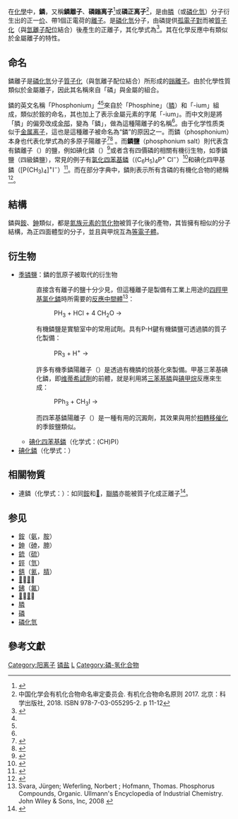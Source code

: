 {{noteTA
|1 =zh-hans:𬭸;zh-hk:鏻;zh-tw:鏻;
|2=zh-hans:维蒂希;zh-hant:威悌
}}
{{About|{{化學式|磷|氫|4|1}}離子|其他衍生物|季𬭸盐}}
{{CJK-New-Char|2CB78}}
{{Chembox
| ImageFile = Phosphonium-3D-balls.png
| ImageSize = 130px
| ImageName = 鏻[[正離子|正離子]]的[[球棍模型|球棍模型]]
| ImageAlt = 鏻[[正離子|正離子]]的[[球棍模型|球棍模型]]
| IUPACName =
| SystematicName = Phosphonium
| OtherNames = 磷鎓离子
|Section1={{Chembox Identifiers
| CASNo_Ref = {{cascite|correct|pubchem}}<ref name="pubchem"/>
| CASNo = 16749-13-6
| PubChem = 5460504
| SMILES = [PH4+]
| InChI = 1S/H3P/h1H3/p+1
| InChIKey = XYFCBTPGUUZFHI-UHFFFAOYSA-O
| ChEBI = 30282}}
|Section2={{Chembox Properties
| Formula = {{化學式|磷|氫|4|1}}
| MolarMass = 35.006
| Appearance =
| Solubility = 
}}
}}
在[[化學|化學]]中，'''鏻'''，又稱'''鏻離子'''、'''磷鎓离子'''<ref name="phosphonium,terms.naer.edu">{{Cite Web | url = http://terms.naer.edu.tw/detail/2293725/?index=5 | title = 鏻離子 phosphonium ion | website = 國家教育研究院 | accessdate=2017-07-21}}</ref>或'''磷正离子'''<ref>中国化学会有机化合物命名审定委员会. 有机化合物命名原则 2017. 北京：科学出版社, 2018. ISBN 978-7-03-055295-2. p 11-12</ref>，是由[[膦|膦]]（或[[磷化氫|磷化氫]]）分子衍生出的正一[[化合价|价]]、帶1個正電荷的[[離子|離子]]。是[[磷化氫|磷化氫]]分子，由磷提供[[孤電子對|孤電子對]]而被[[質子化|質子化]]（與[[氫離子|氫離子]][[配位|配位]]結合）後產生的正離子，其化學式為{{化學式|磷|氫|4|1}}<ref name="pubchem">{{Cite Web | url = 
https://pubchem.ncbi.nlm.nih.gov/compound/phosphonium | title = phosphonium | website = pubchem | accessdate=2017-07-21}}</ref>。其在化學反應中有類似於金屬離子的特性。

== 命名 ==
鏻離子是[[磷化氫|磷化氫]]分子[[質子化|質子化]]（與氫離子配位結合）所形成的[[鎓離子|鎓離子]]。由於化學性質類似於金屬離子，因此其名稱來自「磷」與金屬的組合。

鏻的英文名稱「Phosphonium」<ref name="www.zdic.net"/><ref name="phosphonium,terms.naer.edu"/>來自於「Phosphine」（[[膦|膦]]）和「-ium」組成，類似於銨的命名，其也加上了表示金屬元素的字尾「-ium」。而中文則是將「膦」的偏旁改成[[金部_(部首)|金部]]，變為「鏻」，做為這種陽離子的名稱<ref name="phosphonium,terms.naer.edu"/>。由于化学性质类似于[[金属|金属]][[离子|离子]]，這也是這種離子被命名為“鏻”的原因之一。而鏻（phosphonium）本身也代表化學式為{{Chem|PR|4|+}}的多原子陽離子<ref>{{cite book|first=D. E. C. |last=Corbridge |title=Phosphorus: An Outline of its Chemistry, Biochemistry, and Technology |edition=5th |publisher=Elsevier |location=Amsterdam |date=1995 |isbn=0-444-89307-5}}</ref><ref name="www.zdic.net">{{Cite Web | url = http://www.zdic.net/z/26/js/93FB.htm | title = “鏻”字的基本信息 | website = 漢典 | accessdate=2017-08-14}}</ref>
。而'''鏻鹽'''（phosphonium salt）則代表含有鏻離子（{{化學式|P|H|4|1}}）的鹽，例如碘化鏻（{{化學式|磷|氫|4|1|碘|1|-1}}）<ref>{{Cite Web | url = https://pubchem.ncbi.nlm.nih.gov/compound/Phosphonium_iodide#section=Top | title = Phosphonium iodide   | website = pubchem | accessdate=2017-08-07}}</ref>或者含有四價磷的相關有機衍生物，如季鏻鹽（四級鏻鹽），常見的例子有[[氯化四苯基鏻|氯化四苯基鏻]]（(C<sub>6</sub>H<sub>5</sub>)<sub>4</sub>P<sup>+</sup> Cl<sup>−</sup>）<ref>{{Cite Web | url = https://pubchem.ncbi.nlm.nih.gov/compound/164911 | title = Tetraphenylphosphonium chloride  | website = pubchem | accessdate=2017-08-07}}</ref>和碘化四甲基鏻（[P(CH<sub>3</sub>)<sub>4</sub>]<sup>+</sup>I<sup>−</sup>）<ref>{{Cite Web | url = https://pubchem.ncbi.nlm.nih.gov/compound/120511#section=Top | title = Tetramethylphosphonium iodide | website = pubchem | accessdate=2017-08-07}}</ref>。而在部分字典中，鏻則表示所有含磷的有機化合物的總稱<ref name="dict.variants.moe.edu.tw">{{Cite Web | url = http://dict.variants.moe.edu.tw/yitib/frb/frb05441.htm | title = B05441 【鏻】 | website = [[中華民國教育部|教育部]]異體字字典 | accessdate=2017-07-21}}</ref>。

== 結構 ==
鏻與[[銨|銨]]、[[鉮|鉮]]類似，都是[[氮族元素的氫化物|氮族元素的氫化物]]被質子化後的產物，其皆擁有相似的分子結構，為正四面體型的分子，並且與甲烷互為[[等電子體|等電子體]]。

== 衍生物 ==
*[[季𬭸鹽|季𬭸鹽]]：鏻的氫原子被取代的衍生物
*:直接含有{{化學式|磷|氫|4|1}}離子的鹽十分少見，但這種離子是製備有工業上用途的[[四羥甲基氯化鏻|四羥甲基氯化鏻]]時所需要的[[反應中間體|反應中間體]]<ref name=Ullmann>Svara, Jürgen; Weferling, Norbert ; Hofmann, Thomas. Phosphorus Compounds, Organic. Ullmann's Encyclopedia of Industrial Chemistry.  John Wiley & Sons, Inc, 2008 {{doi|10.1002/14356007.a19_545.pub2}}</ref>：
*::PH<sub>3</sub> + HCl + 4 CH<sub>2</sub>O → {{chem|P(CH|2|OH)|4|+|Cl|−}}
*:有機鏻鹽是實驗室中的常用試劑。具有P-H鍵有機鏻鹽可透過膦的質子化製備：
*::PR<sub>3</sub> + H<sup>+</sup> → {{chem|HPR|3|+}}
*:許多有機季鏻陽離子（{{Chem|PR|4|+}}）是透過有機膦的烷基化來製備。甲基三苯基碘化鏻，即[[维蒂希反应#维蒂希试剂|维蒂希試劑]]的前體，就是利用將[[三苯基膦|三苯基膦]]與[[碘甲烷|碘甲烷]]反應來生成：
*::PPh<sub>3</sub> + CH<sub>3</sub>I → {{chem|CH|3|PPh|3|+|I|−}}
*:而四苯基鏻陽離子（{{chem|PPh|4|+}}）是一種有用的沉澱劑，其效果與用於[[相转移催化剂|相轉移催化]]的季銨鹽類似。
**[[碘化四苯基鏻|碘化四苯基鏻]]（化学式：(C{{sub|6}}H{{sub|5}}){{sub|4}}PI）
*[[碘化鏻|碘化鏻]]（化學式：{{化學式|磷|氫|4|碘}}）

== 相關物質 ==
*連鏻（化學式：{{化學式|磷|2|氫|5|1}}）：如同[[銨|銨]]和[[𨥙|𨥙]]，[[二磷烷|聯膦]]亦能被質子化成正離子<ref name="book_krieger2016grundlagen">{{Cite book | title= Grundlagen und Hauptgruppenelemente: Band 1: Grundlagen und Hauptgruppenelemente | author = Krieger-Hauwede, M. and Chang, J.H. | isbn= 9783110493405 | url = https://books.google.com.tw/books?id=G3atDgAAQBAJ | year= 2016 | publisher=De Gruyter}}</ref>。

== 参见 ==
{{Wiktionary|鏻}}
{{Commons category|Phosphonium ions}}
*[[銨|銨]]（[[氨|氨]]，[[胺|胺]]）
*[[鉮|鉮]]（[[砷|砷]]，[[胂|胂]]）
*[[鋶|鋶]]（[[硫|硫]]）
*[[鋞|鋞]]（[[氫|氫]]）
*[[錆|錆]]（[[氰|氰]]，[[腈|腈]]）
*[[𨦡|𨦡]]（[[氧|氧]]）
*[[鉘|鉘]]（[[氟|氟]]）
*[[𨥙|𨥙]]（[[肼|肼]]）
*[[膦|膦]]
*[[磷|磷]]
*[[磷化氫|磷化氫]]

== 參考文獻 ==
{{refbegin}}
{{reflist}}
{{refend}}

{{无机磷化合物}} 

[[Category:阳离子|Category:阳离子]]
[[Category:𬭸盐|]]
[[Category:官能团|L]]
[[Category:磷-氢化合物|Category:磷-氢化合物]]